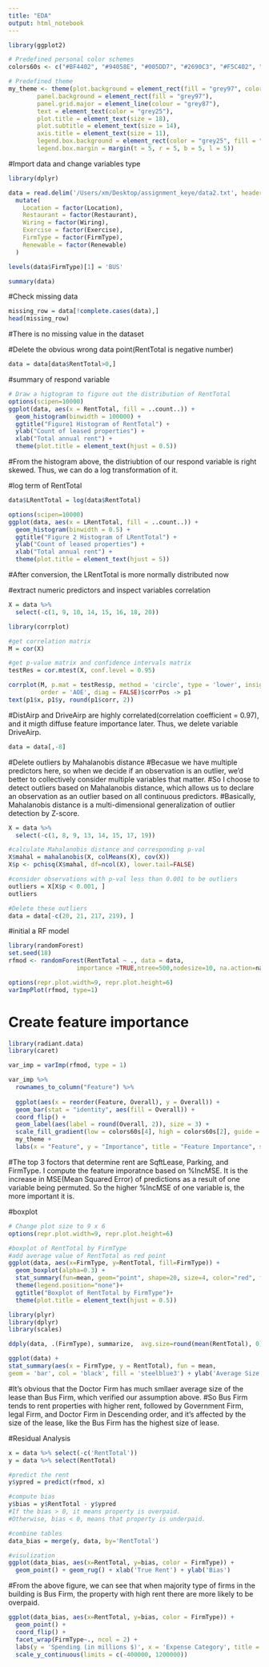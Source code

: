```yaml
---
title: "EDA"
output: html_notebook
---
```


```r
library(ggplot2)

# Predefined personal color schemes
colors60s <- c("#BF4402", "#94058E", "#005DD7", "#2690C3", "#F5C402", "#CE378E")

# Predefined theme
my_theme <- theme(plot.background = element_rect(fill = "grey97", color = "grey25"),
        panel.background = element_rect(fill = "grey97"),
        panel.grid.major = element_line(colour = "grey87"),
        text = element_text(color = "grey25"),
        plot.title = element_text(size = 18),
        plot.subtitle = element_text(size = 14),
        axis.title = element_text(size = 11),
        legend.box.background = element_rect(color = "grey25", fill = "grey97", size = 0.5),
        legend.box.margin = margin(t = 5, r = 5, b = 5, l = 5))
```

#Import data and change variables type
```r
library(dplyr)

data = read.delim('/Users/xm/Desktop/assignment_keye/data2.txt', header = TRUE, sep = ',', dec = '.') %>%
  mutate(
    Location = factor(Location),
    Restaurant = factor(Restaurant),
    Wiring = factor(Wiring),
    Exercise = factor(Exercise),
    FirmType = factor(FirmType),
    Renewable = factor(Renewable)
  )

levels(data$FirmType)[1] = 'BUS'

summary(data)
```

#Check missing data
```r
missing_row = data[!complete.cases(data),]
head(missing_row)
```

#There is no missing value in the dataset

#Delete the obvious wrong data point(RentTotal is negative number)
```r
data = data[data$RentTotal>0,]
```


#summary of respond variable
```r
# Draw a higtogram to figure out the distribution of RentTotal
options(scipen=10000)
ggplot(data, aes(x = RentTotal, fill = ..count..)) +
  geom_histogram(binwidth = 100000) +
  ggtitle("Figure1 Histogram of RentTotal") +
  ylab("Count of leased properties") +
  xlab("Total annual rent") + 
  theme(plot.title = element_text(hjust = 0.5))
```
#From the histogram above, the distriubtion of our respond variable is right skewed. Thus, we can do a log transformation of it.

#log term of RentTotal
```r
data$LRentTotal = log(data$RentTotal)
```

```r
options(scipen=10000)
ggplot(data, aes(x = LRentTotal, fill = ..count..)) +
  geom_histogram(binwidth = 0.5) +
  ggtitle("Figure 2 Histogram of LRentTotal") +
  ylab("Count of leased properties") +
  xlab("Total annual rent") + 
  theme(plot.title = element_text(hjust = 5))
```
#After conversion, the LRentTotal is more normally distributed now


#extract numeric predictors and inspect variables correlation  
```r
X = data %>%
  select(-c(1, 9, 10, 14, 15, 16, 18, 20))

library(corrplot)

#get correlation matrix 
M = cor(X)

#get p-value matrix and confidence intervals matrix
testRes = cor.mtest(X, conf.level = 0.95)

corrplot(M, p.mat = testRes$p, method = 'circle', type = 'lower', insig='blank',
         order = 'AOE', diag = FALSE)$corrPos -> p1
text(p1$x, p1$y, round(p1$corr, 2))

```
#DistAirp and DriveAirp are highly correlated(correlation coefficient =  0.97), and it migth diffuse feature importance later. Thus, we delete variable DriveAirp.
```r
data = data[,-8]
```

#Delete outliers by Mahalanobis distance
#Becasue we have multiple predictors here, so when we decide if an observation is an outlier, we'd better to collectively consider multiple variables that matter.
#So I choose to detect outliers based on Mahalanobis distance, which allows us to declare an observation as an outlier based on all continuous predictors.
#Basically, Mahalanobis distance is a multi-dimensional generalization of outlier detection by Z-score.
```r
X = data %>%
  select(-c(1, 8, 9, 13, 14, 15, 17, 19))

#calculate Mahalanobis distance and corresponding p-val
X$mahal = mahalanobis(X, colMeans(X), cov(X))
X$p <- pchisq(X$mahal, df=ncol(X), lower.tail=FALSE)

#consider observations with p-val less than 0.001 to be outliers
outliers = X[X$p < 0.001, ]
outliers
```

```r
#Delete these outliers
data = data[-c(20, 21, 217, 219), ]
```


#initial a RF model
```r
library(randomForest)
set.seed(18)
rfmod <- randomForest(RentTotal ~ ., data = data, 
                   importance =TRUE,ntree=500,nodesize=10, na.action=na.roughfix)

options(repr.plot.width=9, repr.plot.height=6)
varImpPlot(rfmod, type=1)
```




# Create feature importance
```r
library(radiant.data)
library(caret)

var_imp = varImp(rfmod, type = 1)

var_imp %>%
  rownames_to_column("Feature") %>%
  
  ggplot(aes(x = reorder(Feature, Overall), y = Overall)) +
  geom_bar(stat = "identity", aes(fill = Overall)) +
  coord_flip() +
  geom_label(aes(label = round(Overall, 2)), size = 3) +
  scale_fill_gradient(low = colors60s[4], high = colors60s[2], guide = "none") +
  my_theme +
  labs(x = "Feature", y = "Importance", title = "Feature Importance", subtitle = "in descending order - %IncMSE")
```
#The top 3 foctors that determine rent are SqftLease, Parking, and FirmType. I compute the feature imporatnce based on %IncMSE. It is the increase in MSE(Mean Squared Error) of predictions as a result of one variable being permuted. So the higher %IncMSE of one variable is, the more important it is.

#boxplot
```r
# Change plot size to 9 x 6
options(repr.plot.width=9, repr.plot.height=6)

#boxplot of RentTotal by FirmType
#add average value of RentTotal as red point
ggplot(data, aes(x=FirmType, y=RentTotal, fill=FirmType)) + 
  geom_boxplot(alpha=0.3) +
  stat_summary(fun=mean, geom="point", shape=20, size=4, color="red", fill="red")+
  theme(legend.position="none")+
  ggtitle("Boxplot of RentTotal by FirmType")+
  theme(plot.title = element_text(hjust = 0.5))
```


```r
library(plyr)
library(dplyr)
library(scales)

ddply(data, .(FirmType), summarize,  avg.size=round(mean(RentTotal), 0))

ggplot(data) +
stat_summary(aes(x = FirmType, y = RentTotal), fun = mean,
geom = 'bar', col = 'black', fill = 'steelblue3') + ylab('Average Size')

```
#It's obvious that the Doctor Firm has much smllaer average size of the lease than Bus Firm, which verified our assumption above.
#So Bus Firm tends to rent properties with higher rent, followed by Government Firm, legal Firm, and Doctor Firm in Descending order, and it's affected by the size of the lease, like the Bus Firm has the highest size of lease.



#Residual Analysis
```r
x = data %>% select(-c('RentTotal'))
y = data %>% select(RentTotal)

#predict the rent
y$ypred = predict(rfmod, x)

#compute bias
y$bias = y$RentTotal - y$ypred
#If the bias > 0, it means property is overpaid.
#Otherwise, bias < 0, means that property is underpaid.
```

```r
#combine tables
data_bias = merge(y, data, by='RentTotal')
```

```r
#visulization
ggplot(data_bias, aes(x=RentTotal, y=bias, color = FirmType)) + 
  geom_point() + geom_rug() + xlab('True Rent') + ylab('Bias')
```
#From the above figure, we can see that when majority type of firms in the building is Bus Firm, the property with high rent there are more likely to be overpaid.


```r
ggplot(data_bias, aes(x=RentTotal, y=bias, color = FirmType)) +
  geom_point() +
  coord_flip() + 
  facet_wrap(FirmType~., ncol = 2) + 
  labs(y = 'Spending (in millions $)', x = 'Expense Category', title = 'Total spending in each expense category by fund type') +
  scale_y_continuous(limits = c(-400000, 1200000))
```


